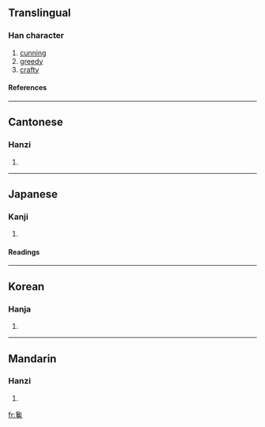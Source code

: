 ==Translingual==
===Han character===
{{Han char|rn=81|rad=比|as=13|sn=17|four=2721<sub>3</sub>|canj=弓口心心戈 (NRPPI)}}
# [[cunning]]
# [[greedy]]
# [[crafty]]
====References====
{{Han ref|kx=0591.180|dkj=16767|dj=0983.220|hdz=10361.100|uh=6BDA|ud=27610|bh=C0D5|bd=49365}}

----
==Cantonese==
===Hanzi===
{{yue-hanzi|jyut=|y=chaam4}}
# {{defn|Cantonese}}

----
==Japanese==
===Kanji===
{{ja-kanji|grade=|rs=比13}}
# {{defn|Japanese}} 
====Readings====
{{ja-readings|on=[[さん]] (san), [[ぜん]] (zen), [[ざん]] (zan)|kun=[[うさぎ]] (usagi)}}

----
==Korean==
===Hanja===
{{ko-hanja|hangeul=참|eumhun=|rv=cham|mr=ch'am|y=cham}}
# {{defn|Korean}}

----
==Mandarin==
===Hanzi===
{{cmn-hanzi|pin=[[chán]] (chan2)|wg=ch'an<sup>2</sup>}}
# {{defn|Mandarin}}

[[fr:毚]]